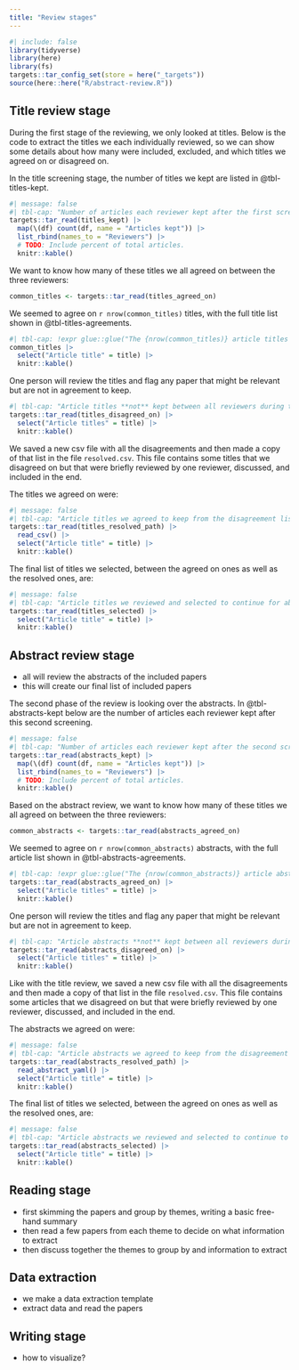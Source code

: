```yaml
---
title: "Review stages"
---
```


```r
#| include: false
library(tidyverse)
library(here)
library(fs)
targets::tar_config_set(store = here("_targets"))
source(here::here("R/abstract-review.R"))
```

<!-- TODO: Include last date the articles were extracted from. -->

## Title review stage

During the first stage of the reviewing, we only looked at titles. Below
is the code to extract the titles we each individually reviewed, so we
can show some details about how many were included, excluded, and which
titles we agreed on or disagreed on.

In the title screening stage, the number of titles we kept are listed in
@tbl-titles-kept.

```r
#| message: false
#| tbl-cap: "Number of articles each reviewer kept after the first screening of the titles."
targets::tar_read(titles_kept) |>
  map(\(df) count(df, name = "Articles kept")) |>
  list_rbind(names_to = "Reviewers") |>
  # TODO: Include percent of total articles.
  knitr::kable()
```

We want to know how many of these titles we all agreed on between the
three reviewers:

```r
common_titles <- targets::tar_read(titles_agreed_on)
```

We seemed to agree on `r nrow(common_titles)` titles, with the full
title list shown in @tbl-titles-agreements.

```r
#| tbl-cap: !expr glue::glue("The {nrow(common_titles)} article titles we all agreed on and kept during the title screening stage.")
common_titles |>
  select("Article title" = title) |>
  knitr::kable()
```

One person will review the titles and flag any paper that might be
relevant but are not in agreement to keep.

```r
#| tbl-cap: "Article titles **not** kept between all reviewers during the title screening stage."
targets::tar_read(titles_disagreed_on) |>
  select("Article titles" = title) |>
  knitr::kable()
```

We saved a new csv file with all the disagreements and then made a copy
of that list in the file `resolved.csv`. This file contains some titles
that we disagreed on but that were briefly reviewed by one reviewer,
discussed, and included in the end.

The titles we agreed on were:

```r
#| message: false
#| tbl-cap: "Article titles we agreed to keep from the disagreement list."
targets::tar_read(titles_resolved_path) |>
  read_csv() |>
  select("Article title" = title) |>
  knitr::kable()
```

The final list of titles we selected, between the agreed on ones as well
as the resolved ones, are:

```r
#| message: false
#| tbl-cap: "Article titles we reviewed and selected to continue for abstract review."
targets::tar_read(titles_selected) |>
  select("Article title" = title) |>
  knitr::kable()
```

## Abstract review stage

-   all will review the abstracts of the included papers
-   this will create our final list of included papers

The second phase of the review is looking over the abstracts. In
@tbl-abstracts-kept below are the number of articles each reviewer kept
after this second screening.

```r
#| message: false
#| tbl-cap: "Number of articles each reviewer kept after the second screening of the articles."
targets::tar_read(abstracts_kept) |>
  map(\(df) count(df, name = "Articles kept")) |>
  list_rbind(names_to = "Reviewers") |>
  # TODO: Include percent of total articles.
  knitr::kable()
```

Based on the abstract review, we want to know how many of these titles
we all agreed on between the three reviewers:

```r
common_abstracts <- targets::tar_read(abstracts_agreed_on)
```

We seemed to agree on `r nrow(common_abstracts)` abstracts, with the
full article list shown in @tbl-abstracts-agreements.

```r
#| tbl-cap: !expr glue::glue("The {nrow(common_abstracts)} article abstracts we all agreed on and kept during the abstract screening stage.")
targets::tar_read(abstracts_agreed_on) |>
  select("Article titles" = title) |>
  knitr::kable()
```

One person will review the titles and flag any paper that might be
relevant but are not in agreement to keep.

```r
#| tbl-cap: "Article abstracts **not** kept between all reviewers during the title screening stage."
targets::tar_read(abstracts_disagreed_on) |>
  select("Article titles" = title) |>
  knitr::kable()
```

Like with the title review, we saved a new csv file with all the
disagreements and then made a copy of that list in the file
`resolved.csv`. This file contains some articles that we disagreed on
but that were briefly reviewed by one reviewer, discussed, and included
in the end.

The abstracts we agreed on were:

```r
#| message: false
#| tbl-cap: "Article abstracts we agreed to keep from the disagreement list."
targets::tar_read(abstracts_resolved_path) |>
  read_abstract_yaml() |>
  select("Article title" = title) |>
  knitr::kable()
```

The final list of titles we selected, between the agreed on ones as well
as the resolved ones, are:

```r
#| message: false
#| tbl-cap: "Article abstracts we reviewed and selected to continue to final article reviewing."
targets::tar_read(abstracts_selected) |>
  select("Article title" = title) |>
  knitr::kable()
```

## Reading stage

-   first skimming the papers and group by themes, writing a basic
    free-hand summary
-   then read a few papers from each theme to decide on what information
    to extract
-   then discuss together the themes to group by and information to
    extract

## Data extraction

-   we make a data extraction template
-   extract data and read the papers

## Writing stage

-   how to visualize?
